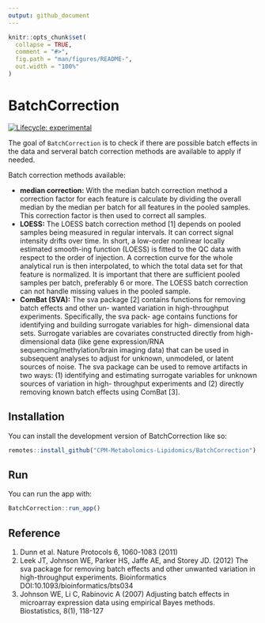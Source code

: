 ```yaml
---
output: github_document
---
```


<!-- README.md is generated from README.Rmd. Please edit that file -->

```r
knitr::opts_chunk$set(
  collapse = TRUE,
  comment = "#>",
  fig.path = "man/figures/README-",
  out.width = "100%"
)
```

# BatchCorrection

<!-- badges: start -->
[![Lifecycle: experimental](https://img.shields.io/badge/lifecycle-experimental-orange.svg)](https://lifecycle.r-lib.org/articles/stages.html#experimental)
<!-- badges: end -->

The goal of `BatchCorrection` is to check if there are possible batch effects in the data and serveral
batch correction methods are available to apply if needed.

Batch correction methods available:

- **median correction:** With the median batch correction method a correction factor for each feature is calculate by dividing the overall median by the median per batch for all features in the pooled samples. This correction factor is then used to correct all samples.
- **LOESS:** The LOESS batch correction method [1] depends on pooled samples being measured in regular intervals. It can correct signal intensity
drifts over time. In short, a low-order nonlinear locally estimated smooth-ing function (LOESS) is fitted to the QC
data with respect to the order of injection. A correction curve for the whole analytical run is then interpolated, to which the
total data set for that feature is normalized. It is important that there are sufficient pooled samples per batch, preferably 6 or more. The
LOESS batch correction can not handle missing values in the pooled sample.
- **ComBat (SVA):** The sva package [2] contains functions for removing batch effects and other un-
wanted variation in high-throughput experiments. Specifically, the sva pack-
age contains functions for identifying and building surrogate variables for high-
dimensional data sets. Surrogate variables are covariates constructed directly
from high-dimensional data (like gene expression/RNA sequencing/methylation/brain
imaging data) that can be used in subsequent analyses to adjust for unknown,
unmodeled, or latent sources of noise.
The sva package can be used to remove artifacts in two ways: (1) identifying
and estimating surrogate variables for unknown sources of variation in high-
throughput experiments and (2) directly removing known batch effects using
ComBat [3].

## Installation

You can install the development version of BatchCorrection like so:

``` r
remotes::install_github("CPM-Metabolomics-Lipidomics/BatchCorrection")
```

## Run

You can run the app with:

``` r
BatchCorrection::run_app()
```

## Reference

1. Dunn et al. Nature Protocols 6, 1060-1083 (2011)
2. Leek JT, Johnson WE, Parker HS, Jaffe AE, and Storey JD. (2012) 
The sva package for removing batch effects and other unwanted variation in 
high-throughput experiments. Bioinformatics DOI:10.1093/bioinformatics/bts034
3. Johnson WE, Li C, Rabinovic A (2007) Adjusting batch effects in microarray 
expression data using empirical Bayes methods. Biostatistics, 8(1), 118-127
